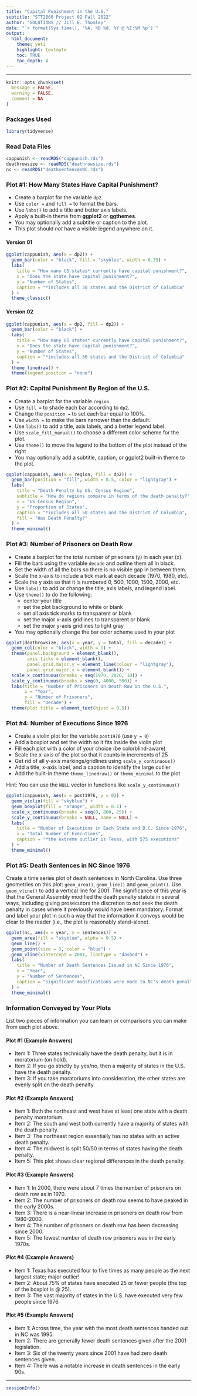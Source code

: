 ```yaml
---
title: "Capital Punishment in the U.S."
subtitle: "STT2860 Project 02 Fall 2022"
author: "SOLUTIONS // Jill E. Thomley"
date: "`r format(Sys.time(), '%A, %B %d, %Y @ %I:%M %p')`"
output: 
  html_document: 
    theme: yeti
    highlight: textmate
    toc: TRUE
    toc_depth: 4
---
```

<hr>

```r
knitr::opts_chunk$set(
  message = FALSE,
  warning = FALSE,
  comment = NA
)
```

### Packages Used

```r
library(tidyverse)
```

### Read Data Files

```r
cappunish <- readRDS("cappunish.rds")
deathrowsize <- readRDS("deathrowsize.rds")
nc <- readRDS("deathsentencesNC.rds")
```

### Plot #1: How Many States Have Capital Punishment? 

* Create a barplot for the variable `dp2`. 
* Use `color =` and `fill =` to format the bars.
* Use `labs()` to add a title and better axis labels.
* Apply a built-in theme from **ggplot2** or **ggthemes**.
* You may optionally add a subtitle or caption to the plot.
* This plot should *not* have a visible legend anywhere on it.

#### Version 01

```r
ggplot(cappunish, aes(x = dp2)) +
  geom_bar(color = "black", fill = "skyblue", width = 0.75) +
  labs(
    title = "How many US states* currently have capital punishment?",
    x = "Does the state have capital punishment?",
    y = "Number of States",
    caption = "*includes all 50 states and the District of Columbia"
  ) +
  theme_classic()
```

#### Version 02

```r
ggplot(cappunish, aes(x = dp2, fill = dp2)) +
  geom_bar(color = "black") +
  labs(
    title = "How many US states* currently have capital punishment?",
    x = "Does the state have capital punishment?",
    y = "Number of States",
    caption = "*includes all 50 states and the District of Columbia"
  ) +
  theme_linedraw() +
  theme(legend.position = "none")
```


### Plot #2: Capital Punishment By Region of the U.S.

* Create a barplot for the variable `region`. 
* Use `fill =` to shade each bar according to `dp2`.
* Change the `position =` to set each bar equal to 100%.
* Use `width =` to make the bars narrower than the default.
* Use `labs()` to add a title, axis labels, and a better legend label.
* Use `scale_fill_manual()` to choose a different color scheme for the plot. 
* Use `theme()` to move the legend to the bottom of the plot instead of the right
* You may optionally add a subtitle, caption, or ggplot2 built-in theme to the plot.

```r
ggplot(cappunish, aes(x = region, fill = dp2)) +
  geom_bar(position = "fill", width = 0.5, color = "lightgray") +
  labs(
    title = "Death Penalty by US. Census Region",
    subtitle = "How do regions compare in terms of the death penalty?",
    x = "US Census Region",
    y = "Proportion of States",
    caption = "*includes all 50 states and the District of Columbia",
    fill = "Has Death Penalty?"
  ) +
  theme_minimal()
```

### Plot #3: Number of Prisoners on Death Row

* Create a barplot for the total number of prisoners (y) in each year (x).
* Fill the bars using the variable `decade` and outline them all in black.
* Set the width of all the bars so there is no visible gap in between them.
* Scale the x-axis to include a tick mark at each decade (1970, 1980, etc).
* Scale the y axis so that it is numbered 0, 500, 1000, 1500, 2000, etc.
* Use `labs()` to add or change the title, axis labels, and legend label. 
* Use `theme()` to do the following:
    * center your title
    * set the plot background to white or blank
    * set all axis tick marks to transparent or blank
    * set the major x-axis gridlines to transparent or blank
    * set the major y-axis gridlines to light gray
* You may optionally change the bar color scheme used in your plot

```r
ggplot(deathrowsize, aes(x = year, y = total, fill = decade)) +
  geom_col(color = "black", width = 1) +
  theme(panel.background = element_blank(),
        axis.ticks = element_blank(),
        panel.grid.major.y = element_line(colour = "lightgray"),
        panel.grid.major.x = element_blank()) +
  scale_x_continuous(breaks = seq(1970, 2020, 10)) +
  scale_y_continuous(breaks = seq(0, 4000, 500)) +
  labs(title = "Number of Prisoners on Death Row in the U.S.",
       x = "Year",
       y = "Number of Prisoners",
       fill = "Decade") +
  theme(plot.title = element_text(hjust = 0.5))
```

### Plot #4: Number of Executions Since 1976

* Create a violin plot for the variable `post1976` (use `y = 0`)
* Add a boxplot and set the width so it fits inside the violin plot
* Fill each plot with a color of your choice (be colorblind-aware)
* Scale the x-axis of the plot so that it counts in increments of 25
* Get rid of all y-axis markings/gridlines using `scale_y_continuous()`
* Add a title, x-axis label, and a caption to identify the large outlier
* Add the built-in theme `theme_linedraw()` or `theme_minimal` to the plot

Hint: You can use the `NULL` vector in functions like `scale_y_continuous()`

```r
ggplot(cappunish, aes(x = post1976, y = 0)) +
  geom_violin(fill = "skyblue") +
  geom_boxplot(fill = "orange", width = 0.1) +
  scale_x_continuous(breaks = seq(0, 800, 25)) +
  scale_y_continuous(breaks = NULL, name = NULL) +
  labs(
    title = "Number of Executions in Each State and D.C. Since 1976",
    x = "Total Number of Executions",
    caption = "*the extreme outlier is Texas, with 575 executions"
  ) +
  theme_minimal()
```

### Plot #5: Death Sentences in NC Since 1976

Create a time series plot of death sentences in North Carolina. Use three geometries on this plot: `geom_area()`, `geom_line()` and `geom_point()`. Use `geom_vline()` to add a vertical line for 2001. The significance of this year is that the General Assembly modified the death penalty statute in several ways, including giving prosecutors the discretion to *not* seek the death penalty in cases where it previously would have been mandatory. Format and label your plot in such a way that the information it conveys would be clear to the reader (i.e., the plot is reasonably stand-alone).

```r
ggplot(nc, aes(x = year, y = sentences)) +
  geom_area(fill = "skyblue", alpha = 0.5) +
  geom_line() +
  geom_point(size = 3, color = "blue") +
  geom_vline(xintercept = 2001, linetype = "dashed") +
  labs(
    title = "Number of Death Sentences Issued in NC Since 1976",
    x = "Year",
    y = "Number of Sentences",
    caption = "significant modifications were made to NC's death penalty statute in 2001"
  ) +
  theme_minimal()
```

### Information Conveyed by Your Plots

List two pieces of information you can learn or comparisons you can make from each plot above.

#### Plot #1 (Example Answers)

* Item 1: Three states technically have the death penalty, but it is in moratorium (on hold).
* Item 2: If you go strictly by yes/no, then a majority of states in the U.S. have the death penalty.
* Item 3: If you take moratoriums into consideration, the other states are evenly split on the death penalty.

#### Plot #2 (Example Answers)

* Item 1: Both the northeast and west have at least one state with a death penalty moratorium.
* Item 2: The south and west both currently have a majority of states with the death penalty.
* Item 3: The northeast region essentially has no states with an active death penalty.
* Item 4: The midwest is split 50/50 in terms of states having the death penalty.
* Item 5: This plot shows clear regional differences in the death penalty.

#### Plot #3 (Example Answers)

* Item 1: In 2000, there were about 7 times the number of prisoners on death row as in 1970.
* Item 2: The number of prisoners on death row seems to have peaked in the early 2000s.
* Item 3: There is a near-linear increase in prisoners on death row from 1980-2000.
* Item 4: The number of prisoners on death row has been decreasing since 2000.
* Item 5: The fewest number of death row prisoners was in the early 1970s.

#### Plot #4 (Example Answers)

* Item 1: Texas has executed four to five times as many people as the next largest state; major outlier!
* Item 2: About 75% of states have executed 25 or fewer people (the top of the boxplot is @ 25).
* Item 3: The vast majority of states in the U.S. have executed very few people since 1976

#### Plot #5 (Example Answers)

* Item 1: Across time, the year with the most death sentences handed out in NC was 1995.
* Item 2: There are generally fewer death sentences given after the 2001 legislation.
* Item 3: Six of the twenty years since 2001 have had zero death sentences given.
* Item 4: There was a notable increase in death sentences in the early 90s.

<hr>

```r
sessionInfo()
```
